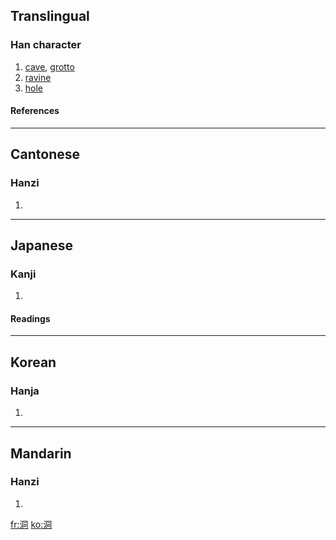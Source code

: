 ==Translingual==
===Han character===
{{Han char|rn=85|rad=水|as=06|sn=9|four=3712<sub>0</sub>|canj=水月一口 (EBMR)}}
# [[cave]], [[grotto]]
# [[ravine]]
# [[hole]]
====References====
{{Han ref|kx=0620.180|dkj=17386|dj=1016.070|hdz=31607.030|uh=6D1E|ud=27934|bh=AC7D|bd=44157}}

----
==Cantonese==
===Hanzi===
{{yue-hanzi|jyut=|y=dung6}}
# {{defn|Cantonese}}

----
==Japanese==
===Kanji===
{{ja-kanji|grade=|rs=水06}}
# {{defn|Japanese}} 
====Readings====
{{ja-readings|on=[[どう]] (dō), [[とう]] (tō)|kun=[[ほがらか]] (hogaraka), [[ふかい]] (fukai), [[ほら]] (hora)}}

----
==Korean==
===Hanja===
{{ko-hanja|hangeul=[[동]], [[통]]|eumhun=|rv=dong, tong|mr=tong, t'ong|y=tong, thong}}
# {{defn|Korean}}

----
==Mandarin==
===Hanzi===
{{cmn-hanzi|pin=[[dòng]] (dong4)|wg=tung<sup>4</sup>}}
# {{defn|Mandarin}}

[[fr:洞]]
[[ko:洞]]